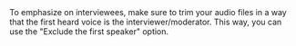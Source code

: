 <Tip>
To emphasize on interviewees, make sure to trim your audio files in a way that the first heard voice is the interviewer/moderator. 
This way, you can use the "Exclude the first speaker" option.
</Tip>